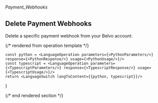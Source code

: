 ###### *Payment_Webhooks*

## Delete Payment Webhooks

Delete a specific payment webhook from your Belvo account.

{/* rendered from operation template */}


    const python = <LanguageOperation parameters={<PythonParameters/>} response={<PythonResponse/>} usage={<PythonUsage/>}/>
    const typescript = <LanguageOperation parameters={<TypescriptParameters/>} response={<TypescriptResponse/>} usage={<TypescriptUsage/>}/>
    return <LanguageSwitch langToContent={{python, typescript}}/>
}

<Operation />

{/* end rendered section */}
